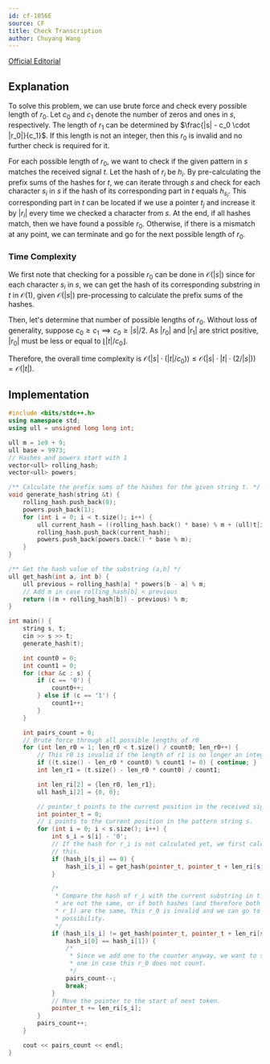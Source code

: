 ```yaml
---
id: cf-1056E
source: CF
title: Check Transcription
author: Chuyang Wang
---
```


[Official Editorial](https://codeforces.com/blog/entry/63461)

## Explanation

To solve this problem, we can use brute force and check every possible length of $r_0$. Let $c_0$ and $c_1$ denote the number of zeros and ones in $s$, respectively. The length of $r_1$ can be determined by $\frac{|s| - c_0 \cdot |r_0|}{c_1}$. If this length is not an integer, then this $r_0$ is invalid and no further check is required for it.

For each possible length of $r_0$, we want to check if the given pattern in $s$ matches the received signal $t$. Let the hash of $r_i$ be $h_i$. By pre-calculating the prefix sums of the hashes for $t$, we can iterate through $s$ and check for each character $s_i$ in $s$ if the hash of its corresponding part in $t$ equals $h_{s_i}$. This corresponding part in $t$ can be located if we use a pointer $t_j$ and increase it by $|r_i|$ every time we checked a character from $s$. At the end, if all hashes match, then we have found a possible $r_0$. Otherwise, if there is a mismatch at any point, we can terminate and go for the next possible length of $r_0$.

### Time Complexity

We first note that checking for a possible $r_0$ can be done in $\mathcal{O}(|s|)$ since for each character $s_i$ in $s$, we can get the hash of its corresponding substring in $t$ in $\mathcal{O}(1)$, given $\mathcal{O}(|s|)$ pre-processing to calculate the prefix sums of the hashes.

Then, let's determine that number of possible lengths of $r_0$. Without loss of generality, suppose $c_0 \geq c_1 \implies c_0 \geq |s| / 2$. As $|r_0|$ and $|r_1|$ are strict positive, $|r_0|$ must be less or equal to $\lfloor |t| / c_0 \rfloor$.

Therefore, the overall time complexity is $\mathcal{O} (|s| \cdot (|t| / c_0)) \leq \mathcal{O} (|s| \cdot |t| \cdot (2 / |s|)) = \mathcal{O} (|t|)$.

## Implementation

<LanguageSection>

<CPPSection>

```cpp
#include <bits/stdc++.h>
using namespace std;
using ull = unsigned long long int;

ull m = 1e9 + 9;
ull base = 9973;
// Hashes and powers start with 1
vector<ull> rolling_hash;
vector<ull> powers;

/** Calculate the prefix sums of the hashes for the given string t. */
void generate_hash(string &t) {
	rolling_hash.push_back(0);
	powers.push_back(1);
	for (int i = 0; i < t.size(); i++) {
		ull current_hash = ((rolling_hash.back() * base) % m + (ull)t[i]) % m;
		rolling_hash.push_back(current_hash);
		powers.push_back(powers.back() * base % m);
	}
}

/** Get the hash value of the substring (a,b] */
ull get_hash(int a, int b) {
	ull previous = rolling_hash[a] * powers[b - a] % m;
	// Add m in case rolling_hash[b] < previous
	return ((m + rolling_hash[b]) - previous) % m;
}

int main() {
	string s, t;
	cin >> s >> t;
	generate_hash(t);

	int count0 = 0;
	int count1 = 0;
	for (char &c : s) {
		if (c == '0') {
			count0++;
		} else if (c == '1') {
			count1++;
		}
	}

	int pairs_count = 0;
	// Brute force through all possible lengths of r0
	for (int len_r0 = 1; len_r0 < t.size() / count0; len_r0++) {
		// This r0 is invalid if the length of r1 is no longer an integer
		if ((t.size() - len_r0 * count0) % count1 != 0) { continue; }
		int len_r1 = (t.size() - len_r0 * count0) / count1;

		int len_ri[2] = {len_r0, len_r1};
		ull hash_i[2] = {0, 0};

		// pointer_t points to the current position in the received signal t.
		int pointer_t = 0;
		// i points to the current position in the pattern string s.
		for (int i = 0; i < s.size(); i++) {
			int s_i = s[i] - '0';
			// If the hash for r_i is not calculated yet, we first calculate
			// this.
			if (hash_i[s_i] == 0) {
				hash_i[s_i] = get_hash(pointer_t, pointer_t + len_ri[s_i]);
			}

			/*
			 * Compare the hash of r_i with the current substring in t. If they
			 * are not the same, or if both hashes (and therefore both r_0 and
			 * r_1) are the same, this r_0 is invalid and we can go to the next
			 * possibility.
			 */
			if (hash_i[s_i] != get_hash(pointer_t, pointer_t + len_ri[s_i]) ||
			    hash_i[0] == hash_i[1]) {
				/*
				 * Since we add one to the counter anyway, we want to subtract
				 * one in case this r_0 does not count.
				 */
				pairs_count--;
				break;
			}
			// Move the pointer to the start of next token.
			pointer_t += len_ri[s_i];
		}
		pairs_count++;
	}

	cout << pairs_count << endl;
}
```
</CPPSection>

</LanguageSection>
